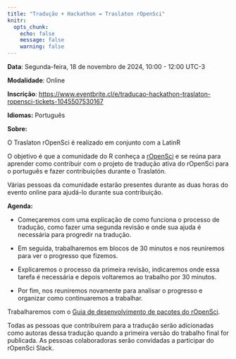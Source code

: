 ```yaml
---
title: "Tradução + Hackathon = Traslaton rOpenSci"
knitr:
  opts_chunk:
    echo: false
    message: false
    warning: false
---
```


**Data**: Segunda-feira, 18 de novembro de 2024, 10:00 - 12:00 UTC-3

**Modalidade**: Online

**Inscrição**: <https://www.eventbrite.cl/e/traducao-hackathon-traslaton-ropensci-tickets-1045507530167>

**Idiomas:** Português

**Sobre:**

O Traslaton rOpenSci é realizado em conjunto com a LatinR

O objetivo é que a comunidade do R conheça a [rOpenSci](https://ropensci.org/) e se reúna para aprender como contribuir com o projeto de tradução ativa do rOpenSci para o português e fazer contribuições durante o Traslatón.

Várias pessoas da comunidade estarão presentes durante as duas horas do evento online para ajudá-lo durante sua contribuição.


**Agenda:**

- Começaremos com uma explicação de como funciona o processo de tradução, como fazer uma segunda revisão e onde sua ajuda é necessária para progredir na tradução.

- Em seguida, trabalharemos em blocos de 30 minutos e nos reuniremos para ver o progresso que fizemos.

- Explicaremos o processo da primeira revisão, indicaremos onde essa tarefa é necessária e depois voltaremos ao trabalho por 30 minutos.

- Por fim, nos reuniremos novamente para analisar o progresso e organizar como continuaremos a trabalhar.


Trabalharemos com o [Guia de desenvolvimento de pacotes do rOpenSci](https://devguide.ropensci.org/).

Todas as pessoas que contribuírem para a tradução serão adicionadas como autoras dessa tradução quando a primeira versão do trabalho final for publicada. As pessoas colaboradoras serão convidadas a participar do rOpenSci Slack.